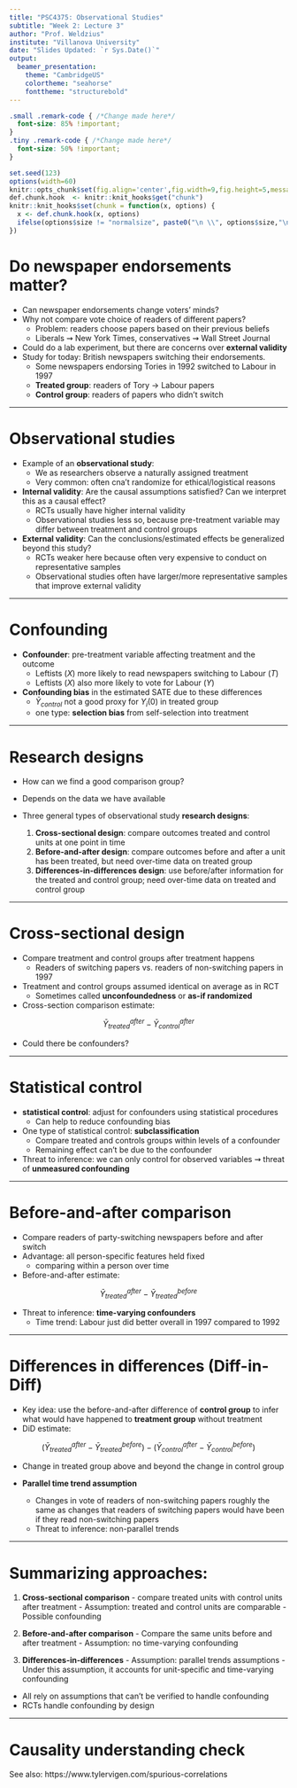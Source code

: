 ```yaml
---
title: "PSC4375: Observational Studies"
subtitle: "Week 2: Lecture 3"
author: "Prof. Weldzius"
institute: "Villanova University"
date: "Slides Updated: `r Sys.Date()`"
output:
  beamer_presentation:
    theme: "CambridgeUS"
    colortheme: "seahorse"
    fonttheme: "structurebold"
---
```


```css
.small .remark-code { /*Change made here*/
  font-size: 85% !important;
}
.tiny .remark-code { /*Change made here*/
  font-size: 50% !important;
}
```

```r
set.seed(123)
options(width=60)
knitr::opts_chunk$set(fig.align='center',fig.width=9,fig.height=5,message=F,warning=F)
def.chunk.hook  <- knitr::knit_hooks$get("chunk")
knitr::knit_hooks$set(chunk = function(x, options) {
  x <- def.chunk.hook(x, options)
  ifelse(options$size != "normalsize", paste0("\n \\", options$size,"\n\n", x, "\n\n \\normalsize"), x)
})
```

# Do newspaper endorsements matter? 

  * Can newspaper endorsements change voters' minds? \pause 
  * Why not compare vote choice of readers of different papers? \pause 
    - Problem: readers choose papers based on their previous beliefs \pause
    - Liberals $\rightsquigarrow$ New York Times, conservatives $\rightsquigarrow$ Wall Street Journal \pause
  * Could do a lab experiment, but there are concerns over **external validity** \pause
  * Study for today: British newspapers switching their endorsements. \pause
    - Some newspapers endorsing Tories in 1992 switched to Labour in 1997 \pause
    - **Treated group**: readers of Tory $\rightarrow$ Labour papers \pause
    - **Control group**: readers of papers who didn't switch
    
---

# Observational studies

  * Example of an **observational study**: \pause
    - We as researchers observe a naturally assigned treatment \pause
    - Very common: often cna't randomize for ethical/logistical reasons \pause
  * **Internal validity**: Are the causal assumptions satisfied? Can we interpret this as a causal effect? \pause
    - RCTs usually have higher internal validity \pause
    - Observational studies less so, because pre-treatment variable may differ between treatment and control groups \pause
  * **External validity**: Can the conclusions/estimated effects be generalized beyond this study? \pause
    - RCTs weaker here because often very expensive to conduct on representative samples \pause
    - Observational studies often have larger/more representative samples that improve external validity

---    
    
# Confounding

  * **Confounder**: pre-treatment variable affecting treatment and the outcome \pause
    - Leftists ($X$) more likely to read newspapers switching to Labour ($T$) \pause
    - Leftists ($X$) also more likely to vote for Labour ($Y$) \pause
    
  * **Confounding bias** in the estimated SATE due to these differences \pause
    - $\bar{Y}_{control}$ not a good proxy for $Y_i(0)$ in treated group \pause
    - one type: **selection bias** from self-selection into treatment
    
---

# Research designs

  * How can we find a good comparison group? \pause
  * Depends on the data we have available \pause
  * Three general types of observational study **research designs**: \pause
    
    1. **Cross-sectional design**: compare outcomes treated and control units at one point in time \pause
    2. **Before-and-after design**: compare outcomes before and after a unit has been treated, but need over-time data on treated group \pause
    3. **Differences-in-differences design**: use before/after information for the treated and control group; need over-time data on treated and control group
    
---

# Cross-sectional design

  * Compare treatment and control groups after treatment happens \pause
    - Readers of switching papers vs. readers of non-switching papers in 1997 \pause
    
  * Treatment and control groups assumed identical on average as in RCT \pause
    - Sometimes called **unconfoundedness** or **as-if randomized** \pause
    
  * Cross-section comparison estimate: \pause
  
  $$
  \bar{Y}_{treated}^{after} - \bar{Y}_{control}^{after}
  $$
  \pause 
  
  * Could there be confounders?
  
---

# Statistical control

  * **statistical control**: adjust for confounders using statistical procedures  \pause
    - Can help to reduce confounding bias \pause
    
  * One type of statistical control: **subclassification** \pause
    - Compare treated and controls groups within levels of a confounder \pause
    - Remaining effect can't be due to the confounder \pause
    
  * Threat to inference: we can only control for observed variables $\rightsquigarrow$ threat of **unmeasured confounding**
  
---

# Before-and-after comparison

  * Compare readers of party-switching newspapers before and after switch \pause
  * Advantage: all person-specific features held fixed \pause
    - comparing within a person over time \pause
    
  * Before-and-after estimate: \pause
  
  $$
  \bar{Y}_{treated}^{after} - \bar{Y}_{treated}^{before}
  $$
  \pause 
  
  * Threat to inference: **time-varying confounders**
    - Time trend: Labour just did better overall in 1997 compared to 1992
    
---

# Differences in differences (Diff-in-Diff)

  * Key idea: use the before-and-after difference of **control group** to infer what would have happened to **treatment group** without treatment \pause
  * DiD estimate: \pause
  
  $$
  \left(\bar{Y}_{treated}^{after} - \bar{Y}_{treated}^{before} \right) - \left(\bar{Y}_{control}^{after} - \bar{Y}_{control}^{before} \right)
  $$
  \pause 
  
  * Change in treated group above and beyond the change in control group  \pause
  
  * **Parallel time trend assumption** \pause
    - Changes in vote of readers of non-switching papers roughly the same as changes that readers of switching papers would have been if they read non-switching papers \pause
    - Threat to inference: non-parallel trends
    
---

# Summarizing approaches:

  1. **Cross-sectional comparison** 
    - compare treated units with control units after treatment
    - Assumption: treated and control units are comparable
    - Possible confounding \pause
    
  2. **Before-and-after comparison**
    - Compare the same units before and after treatment
    - Assumption: no time-varying confounding \pause
    
  3. **Differences-in-differences**
    - Assumption: parallel trends assumptions
    - Under this assumption, it accounts for unit-specific and time-varying confounding \pause
    
  * All rely on assumptions that can't be verified to handle confounding
  * RCTs handle confounding by design
  
---

# Causality understanding check

\includegraphics[width=1\textwidth]{figs/correlation.png}

See also: https://www.tylervigen.com/spurious-correlations